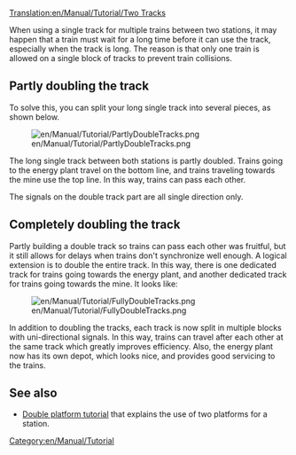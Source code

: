 [[Translation:en/Manual/Tutorial/Two Tracks]]


When using a single track for multiple trains between two stations, it may happen that a train must wait for a long time before it can use the track, especially when the track is long.
The reason is that only one train is allowed on a single block of tracks to prevent train collisions.

== Partly doubling the track ==

To solve this, you can split your long single track into several pieces, as shown below.

[[File:en/Manual/Tutorial/PartlyDoubleTracks.png]]

The long single track between both stations is partly doubled. Trains going to the energy plant travel on the bottom line, and trains traveling towards the mine use the top line. In this way, trains can pass each other.

The signals on the double track part are all single direction only.


== Completely doubling the track ==
Partly building a double track so trains can pass each other was fruitful, but it still allows for delays when trains don't synchronize well enough. A logical extension is to double the entire track.
In this way, there is one dedicated track for trains going towards the energy plant, and another dedicated track for trains going towards the mine. It looks like:

[[File:en/Manual/Tutorial/FullyDoubleTracks.png]]

In addition to doubling the tracks, each track is now split in multiple blocks with uni-directional signals. In this way, trains can travel after each other at the same track which greatly improves efficiency. Also, the energy plant now has its own depot, which looks nice, and provides good servicing to the trains.

== See also ==
* [[en/Tutorial/Two Platforms|Double platform tutorial]] that explains the use of two platforms for a station.

[[Category:en/Manual/Tutorial]]